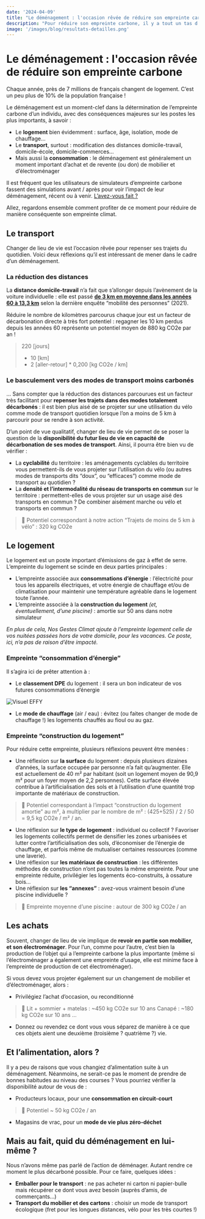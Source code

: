 ```yaml
---
date: '2024-04-09'
title: "Le déménagement : l'occasion rêvée de réduire son empreinte carbone"
description: "Pour réduire son empreinte carbone, il y a tout un tas d'actions qui demandent un changement structurel de nos modes de vie. Et si le déménagement était la parfaite occasion pour cela ?"
image: '/images/blog/resultats-detailles.png'
---
```


# Le déménagement : l'occasion rêvée de réduire son empreinte carbone

Chaque année, près de 7 millions de français changent de logement. C’est un peu plus de 10% de la population française !

Le déménagement est un moment-clef dans la détermination de l’empreinte carbone d’un individu, avec des conséquences majeures sur les postes les plus importants, à savoir :

- Le **logement** bien évidemment : surface, âge, isolation, mode de chauffage…
- Le **transport**, surtout : modification des distances domicile-travail, domicile-école, domicile-commerces…
- Mais aussi la **consommation** : le déménagement est généralement un moment important d’achat et de revente (ou don) de mobilier et d’électroménager

Il est fréquent que les utilisateurs de simulateurs d’empreinte carbone fassent des simulations avant / après pour voir l’impact de leur déménagement, récent ou à venir. [L’avez-vous fait ?](https://nosgestesclimat.fr/)

Allez, regardons ensemble comment profiter de ce moment pour réduire de manière conséquente son empreinte climat.

## Le transport

Changer de lieu de vie est l’occasion rêvée pour repenser ses trajets du quotidien. Voici deux réflexions qu’il est intéressant de mener dans le cadre d’un déménagement.

### La **réduction des distances**

La **distance domicile-travail** n’a fait que s’allonger depuis l’avènement de la voiture individuelle : elle est passé **[de 3 km en moyenne dans les années 60 à 13,3 km](https://www.1kmapied.com/post/trajets-domicile-travail)** selon la dernière enquête “mobilité des personnes” (2021). 

Réduire le nombre de kilomètres parcourus chaque jour est un facteur de décarbonation directe à très fort potentiel : regagner les 10 km perdus depuis les années 60 représente un potentiel moyen de 880 kg CO2e  par an !

> 220 [jours] 
> * 10 [km] 
> * 2 [aller-retour] * 0,200 [kg CO2e / km]

### Le basculement vers des **modes de transport moins carbonés**

… Sans compter que la réduction des distances parcourues est un facteur très facilitant pour **repenser les trajets dans des modes totalement décarbonés** : il est bien plus aisé de se projeter sur une utilisation du vélo comme mode de transport quotidien lorsque l’on a moins de 5 km à parcourir pour se rendre à son activité.

D’un point de vue qualitatif, changer de lieu de vie permet de se poser la question de la **disponibilité du futur lieu de vie en capacité de décarbonation de ses modes de transport**. Ainsi, il pourra être bien vu de vérifier :

- La **cyclabilité** du territoire : les aménagements cyclables du territoire vous permettent-ils de vous projeter sur l’utilisation du vélo (ou autres modes de transports dits “doux”, ou “efficaces”) comme mode de transport au quotidien ?
- La **densité et l’intermodalité du réseau de transports en commun** sur le territoire : permettent-elles de vous projeter sur un usage aisé des transports en commun ? De combiner aisément marche ou vélo et transports en commun ?

> 🧮 Potentiel correspondant à notre action “Trajets de moins de 5 km à vélo” : 320 kg CO2e

## Le logement

Le logement est un poste important d’émissions de gaz à effet de serre. L’empreinte du logement se scinde en deux parties principales :

- L’empreinte associée aux **consommations d’énergie** : l’électricité pour tous les appareils électriques, et votre énergie de chauffage et/ou de climatisation pour maintenir une température agréable dans le logement toute l’année.
- L’empreinte associée à la **construction du logement** *(et, éventuellement, d’une piscine)* : amortie sur 50 ans dans notre simulateur

*En plus de cela, Nos Gestes Climat ajoute à l’empreinte logement celle de vos nuitées passées hors de votre domicile, pour les vacances. Ce poste, ici, n’a pas de raison d’être impacté.*

### Empreinte “consommation d’énergie”

Il s’agira ici de prêter attention à :

- Le **classement DPE** du logement : il sera un bon indicateur de vos futures consommations d’énergie

![[Visuel EFFY](https://www.effy.fr/renovation-energetique/tout-connaitre-sur-le-dpe-f)](/images/blog/emission-co2-dpe-EFFY.png)

- Le **mode de chauffage** (air / eau) : évitez (ou faites changer de mode de chauffage !) les logements chauffés au fioul ou au gaz.

<script id="impact-co2" src="https://impactco2.fr/iframe.js" data-type="chauffage" data-search="?theme=default"></script>

### Empreinte “construction du logement”

Pour réduire cette empreinte, plusieurs réflexions peuvent être menées :

- Une réflexion sur **la surface** du logement : depuis plusieurs dizaines d’années, la surface occupée par personne n’a fait qu’augmenter. Elle est actuellement de 40 m² par habitant (soit un logement moyen de 90,9 m² pour un foyer moyen de 2,2 personnes). Cette surface élevée contribue à l’artificialisation des sols et à l’utilisation d’une quantité trop importante de matériaux de construction.

> 🧮 Potentiel correspondant à l’impact “construction du logement amortie” au m², à multiplier par le nombre de m² : (425+525) / 2 / 50 = 9,5 kg CO2e / m² / an.

- Une réflexion sur **le type de logement** : individuel ou collectif ? Favoriser les logements collectifs permet de densifier les zones urbanisées et lutter contre l’artificialisation des sols, d’économiser de l’énergie de chauffage, et parfois même de mutualiser certaines ressources (comme une laverie).
- Une réflexion sur **les matériaux de construction** : les différentes méthodes de construction n’ont pas toutes la même empreinte. Pour une empreinte réduite, privilégier les logements éco-construits, à ossature bois…
- Une réflexion sur **les “annexes”** : avez-vous vraiment besoin d’une piscine individuelle ?

> 🧮 Empreinte moyenne d’une piscine : autour de 300 kg CO2e / an

## Les achats

Souvent, changer de lieu de vie implique de **revoir en partie son mobilier, et son électroménager**. Pour l’un, comme pour l’autre, c’est bien la production de l’objet qui a l’empreinte carbone la plus importante (même si l’électroménager a également une empreinte d’usage, elle est minime face à l’empreinte de production de cet électroménager).

Si vous devez vous projeter également sur un changement de mobilier et d’électroménager, alors :

- Privilégiez l’achat d’occasion, ou reconditionné

> 🧮 Lit + sommier + matelas : ~450 kg CO2e sur 10 ans
> Canapé : ~180 kg CO2e sur 10 ans
> …

- Donnez ou revendez ce dont vous vous séparez de manière à ce que ces objets aient une deuxième (troisième ? quatrième ?) vie.

## Et l’alimentation, alors ?

Il y a peu de raisons que vous changiez d’alimentation suite à un déménagement. Néanmoins, ne serait-ce pas le moment de prendre de bonnes habitudes au niveau des courses ? Vous pourriez vérifier la disponibilité autour de vous de :

- Producteurs locaux, pour une **consommation en circuit-court**

> 🧮 Potentiel ~ 50 kg CO2e / an

- Magasins de vrac, pour un **mode de vie plus zéro-déchet**

## Mais au fait, quid du déménagement en lui-même ?

Nous n’avons même pas parlé de l’action de déménager. Autant rendre ce moment le plus décarboné possible. Pour ce faire, quelques idées :

- **Emballer pour le transport** : ne pas acheter ni carton ni papier-bulle mais récupérer ce dont vous avez besoin (auprès d’amis, de commerçants…)
- **Transport du mobilier et des cartons** : choisir un mode de transport écologique (fret pour les longues distances, vélo pour les très courtes !)